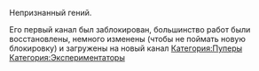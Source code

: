 {{Инфобокс для пуперов
|title2=Пример
|другие_ники=Пример
|image3=[[Файл:LolRuStuff.jpg|left]]
|caption3=Пример
|сферы_творчества=Пример
|год_начала=Примерно 2013
|image4=Пример
|caption4=Пример
|имя_фамилия=Пример
|дата_рождения=Пример
|место_проживания=Пример
|ссылки=https://www.youtube.com/channel/UCujLNjkb01Wl7sgLPbPsPBQ
}}
Непризнанный гений.

Его первый канал был заблокирован, большинство работ были восстановлены, немного изменены (чтобы не поймать новую блокировку) и загружены на новый канал
[[Категория:Пуперы]]
[[Категория:Экспериментаторы]]